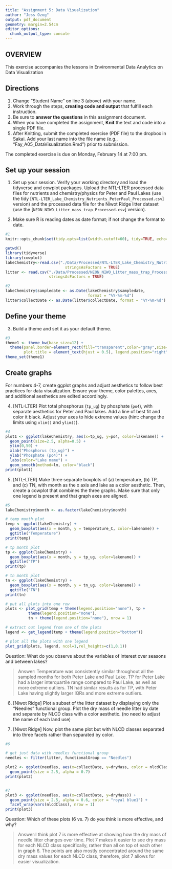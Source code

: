 ```yaml
---
title: "Assignment 5: Data Visualization"
author: "Jess Ozog"
output: pdf_document
geometry: margin=2.54cm
editor_options: 
  chunk_output_type: console
---
```


## OVERVIEW

This exercise accompanies the lessons in Environmental Data Analytics on Data Visualization 

## Directions
1. Change "Student Name" on line 3 (above) with your name.
2. Work through the steps, **creating code and output** that fulfill each instruction.
3. Be sure to **answer the questions** in this assignment document.
4. When you have completed the assignment, **Knit** the text and code into a single PDF file.
5. After Knitting, submit the completed exercise (PDF file) to the dropbox in Sakai. Add your last name into the file name (e.g., "Fay_A05_DataVisualization.Rmd") prior to submission.

The completed exercise is due on Monday, February 14 at 7:00 pm.

## Set up your session 
1. Set up your session. Verify your working directory and load the tidyverse 
and cowplot packages. Upload the NTL-LTER processed data files for nutrients 
and chemistry/physics for Peter and Paul Lakes (use the tidy 
[`NTL-LTER_Lake_Chemistry_Nutrients_PeterPaul_Processed.csv`] version) and 
the processed data file for the Niwot Ridge litter dataset (use the [`NEON_NIWO_Litter_mass_trap_Processed.csv`] version). 

2. Make sure R is reading dates as date format; if not change the format to date.

```r
#1 
knitr::opts_chunk$set(tidy.opts=list(width.cutoff=60), tidy=TRUE, echo=TRUE)

getwd()
library(tidyverse)
library(cowplot)
lakeChemistry<-read.csv("./Data/Processed/NTL-LTER_Lake_Chemistry_Nutrients_PeterPaul_Processed.csv",
                          stringsAsFactors = TRUE)
litter <- read.csv("./Data/Processed/NEON_NIWO_Litter_mass_trap_Processed.csv", 
                   stringsAsFactors = TRUE)

#2 
lakeChemistry$sampledate <- as.Date(lakeChemistry$sampledate, 
                                    format = "%Y-%m-%d")
litter$collectDate <- as.Date(litter$collectDate, format = "%Y-%m-%d")
```

## Define your theme
3. Build a theme and set it as your default theme.

```r
#3
theme1 <- theme_bw(base_size=12) +
  theme(panel.border=element_rect(fill="transparent",color="gray",size=1),
        plot.title = element_text(hjust = 0.5), legend.position="right")
theme_set(theme1)
```

## Create graphs
For numbers 4-7, create ggplot graphs and adjust aesthetics to follow best practices for data visualization. Ensure your theme, color palettes, axes, and additional aesthetics are edited accordingly.

4. [NTL-LTER] Plot total phosphorus (`tp_ug`) by phosphate (`po4`), with separate aesthetics for Peter and Paul lakes. Add a line of best fit and color it black. Adjust your axes to hide extreme values (hint: change the limits using `xlim()` and `ylim()`).

```r
#4
plot1 <- ggplot(lakeChemistry, aes(x=tp_ug, y=po4, color=lakename)) +
  geom_point(size=2.5, alpha=0.5) +
  ylim(0,50) +
  xlab("Phosphorus (tp_ug)") +
  ylab("Phosphate (po4)") +
  labs(color="Lake name") +
  geom_smooth(method=lm, color="black")
print(plot1)
```

5. [NTL-LTER] Make three separate boxplots of (a) temperature, (b) TP, and (c) TN, with month as the x axis and lake as a color aesthetic. Then, create a cowplot that combines the three graphs. Make sure that only one legend is present and that graph axes are aligned.

```r
#5
lakeChemistry$month <- as.factor(lakeChemistry$month)

# temp month plot
temp <- ggplot(lakeChemistry) +
  geom_boxplot(aes(x = month, y = temperature_C, color=lakename)) +
  ggtitle("Temperature") 
print(temp)

# tp month plot
tp <- ggplot(lakeChemistry) +
  geom_boxplot(aes(x = month, y = tp_ug, color=lakename)) +
  ggtitle("TP") 
print(tp)

# tn month plot
tn <- ggplot(lakeChemistry) +
  geom_boxplot(aes(x = month, y = tn_ug, color=lakename)) +
  ggtitle("TN") 
print(tn)

# put all plots into one row
plots <- plot_grid(temp + theme(legend.position="none"), tp + 
          theme(legend.position="none"),
          tn + theme(legend.position="none"), nrow = 1)

# extract out legend from one of the plots
legend <- get_legend(temp + theme(legend.position="bottom"))

# plot all the plots with one legend
plot_grid(plots, legend, ncol=1,rel_heights=c(1,0.1))
```

Question: What do you observe about the variables of interest over seasons and between lakes? 

> Answer: Temperature was consistently similar throughout all the sampled months for both Peter Lake and Paul Lake. TP for Peter Lake had a larger interquartile range compared to Paul Lake, as well as more extreme outliers. TN had similar results as for TP, with Peter Lake having slightly larger IQRs and more extreme outliers. 

6. [Niwot Ridge] Plot a subset of the litter dataset by displaying only the "Needles" functional group. Plot the dry mass of needle litter by date and separate by NLCD class with a color aesthetic. (no need to adjust the name of each land use)

7. [Niwot Ridge] Now, plot the same plot but with NLCD classes separated into three facets rather than separated by color. 

```r
#6

# get just data with needles functional group
needles <- filter(litter, functionalGroup == "Needles")

plot2 <- ggplot(needles, aes(x=collectDate, y=dryMass, color = nlcdClass)) +
  geom_point(size = 2.5, alpha = 0.7)
print(plot2)


#7
plot3 <- ggplot(needles, aes(x=collectDate, y=dryMass)) +
  geom_point(size = 2.5, alpha = 0.6, color = "royal blue1") +
  facet_wrap(vars(nlcdClass), nrow = 1)
print(plot3)
```
Question: Which of these plots (6 vs. 7) do you think is more effective, and why? 

> Answer:I think plot 7 is more effective at showing how the dry mass of needle litter changes over time. Plot 7 makes it easier to see dry mass for each NLCD class specifically, rather than all on top of each other in graph 6. The points are also mostly concentrated around the same dry mass values for each NLCD class, therefore, plot 7 allows for easier visualization. 
